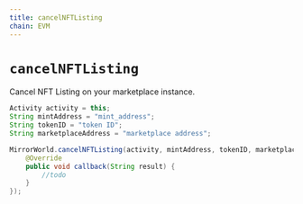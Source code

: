 ```yaml
---
title: cancelNFTListing
chain: EVM
---
```


# `cancelNFTListing`

Cancel NFT Listing on your marketplace instance.

```java
Activity activity = this;
String mintAddress = "mint_address";
String tokenID = "token ID";
String marketplaceAddress = "marketplace address";

MirrorWorld.cancelNFTListing(activity, mintAddress, tokenID, marketplaceAddress, new MirrorCallback() {
    @Override
    public void callback(String result) {
        //todo
    }
});
```
